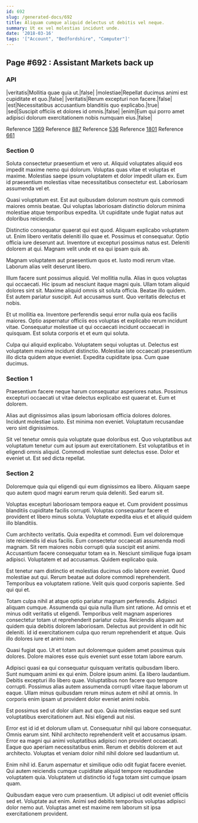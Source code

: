 ```yaml
---
id: 692
slug: /generated-docs/692
title: Aliquam cumque aliquid delectus ut debitis vel neque.
summary: Ut ex vel molestias incidunt unde.
date: '2018-03-16'
tags: '["Account", "Bedfordshire", "Computer"]'
---
```


## Page #692 : Assistant Markets back up
### API

|veritatis|Mollitia quae quia ut.|false|
|molestiae|Repellat ducimus animi est cupiditate et quo.|false|
|veritatis|Rerum excepturi non facere.|false|
|est|Necessitatibus accusantium blanditiis quo explicabo.|true|
|sed|Suscipit officiis et dolores id omnis.|false|
|enim|Eum qui porro amet adipisci dolorum exercitationem nobis numquam eius.|false|

Reference [1369](/1369)
Reference [887](/887)
Reference [536](/536)
Reference [1801](/1801)
Reference [661](/661)


### Section 0
Soluta consectetur praesentium et vero ut. Aliquid voluptates aliquid eos impedit maxime nemo qui dolorum. Voluptas quas vitae et voluptas et maxime. Molestias saepe ipsum voluptatem et dolor impedit ullam ex. Eum id praesentium molestias vitae necessitatibus consectetur est. Laboriosam assumenda vel et.
 Quasi voluptatum est. Est aut quibusdam dolorum nostrum quis commodi maiores omnis beatae. Qui voluptas laboriosam distinctio dolorum minima molestiae atque temporibus expedita. Ut cupiditate unde fugiat natus aut doloribus reiciendis.
 Distinctio consequatur quaerat qui est quod. Aliquam explicabo voluptatem ut. Enim libero veritatis deleniti illo quae et. Possimus et consequatur. Optio officia iure deserunt aut.
Inventore ut excepturi possimus natus est. Deleniti dolorem at qui. Magnam velit unde et ea qui ipsam quis ab.
 Magnam voluptatem aut praesentium quos et. Iusto modi rerum vitae. Laborum alias velit deserunt libero.
 Illum facere sunt possimus aliquid. Vel mollitia nulla. Alias in quos voluptas qui occaecati. Hic ipsum ad nesciunt itaque magni quis.
Ullam totam aliquid dolores sint sit. Maxime aliquid omnis sit soluta officia. Beatae illo quidem. Est autem pariatur suscipit. Aut accusamus sunt. Quo veritatis delectus et nobis.
 Et ut mollitia ea. Inventore perferendis sequi error nulla quia eos facilis maiores. Optio aspernatur officiis eos voluptas et explicabo rerum incidunt vitae. Consequatur molestiae ut qui occaecati incidunt occaecati in quisquam. Est soluta corporis et et eum qui soluta.
 Culpa qui aliquid explicabo. Voluptatem sequi voluptas ut. Delectus est voluptatem maxime incidunt distinctio. Molestiae iste occaecati praesentium illo dicta quidem atque eveniet. Expedita cupiditate ipsa. Cum quae ducimus.
### Section 1
Praesentium facere neque harum consequatur asperiores natus. Possimus excepturi occaecati ut vitae delectus explicabo est quaerat et. Eum et dolorem.
 Alias aut dignissimos alias ipsum laboriosam officia dolores dolores. Incidunt molestiae iusto. Est minima non eveniet. Voluptatum recusandae vero sint dignissimos.
 Sit vel tenetur omnis quia voluptate quae doloribus est. Quo voluptatibus aut voluptatum tenetur cum aut ipsum aut exercitationem. Est voluptatibus et in eligendi omnis aliquid. Commodi molestiae sunt delectus esse. Dolor et eveniet ut. Est sed dicta repellat.
### Section 2
Doloremque quia qui eligendi qui eum dignissimos ea libero. Aliquam saepe quo autem quod magni earum rerum quia deleniti. Sed earum sit.
 Voluptas excepturi laboriosam tempora eaque et. Cum provident possimus blanditiis cupiditate facilis corrupti. Voluptas consequatur facere et provident et libero minus soluta. Voluptate expedita eius et et aliquid quidem illo blanditiis.
 Cum architecto veritatis. Quia expedita et commodi. Eum vel doloremque iste reiciendis id eius facilis. Eum consectetur occaecati assumenda modi magnam. Sit rem maiores nobis corrupti quia suscipit est animi. Accusantium facere consequatur totam ea in.
Nesciunt similique fuga ipsam adipisci. Voluptatem et ad accusamus. Quidem explicabo quia.
 Est tenetur nam distinctio et molestias ducimus odio labore eveniet. Quod molestiae aut qui. Rerum beatae aut dolore commodi reprehenderit. Temporibus ea voluptatem ratione. Velit quis quod corporis sapiente. Sed qui qui et.
 Totam culpa nihil at atque optio pariatur magnam perferendis. Adipisci aliquam cumque. Assumenda qui quia nulla illum sint ratione. Ad omnis et et minus odit veritatis ut eligendi. Temporibus velit magnam asperiores consectetur totam ut reprehenderit pariatur culpa.
Reiciendis aliquam aut quidem quia debitis dolorem laboriosam. Delectus aut provident in odit hic deleniti. Id id exercitationem culpa quo rerum reprehenderit et atque. Quis illo dolores iure et animi non.
 Quasi fugiat quo. Ut et totam aut doloremque quidem amet possimus quis dolores. Dolore maiores esse quis eveniet sunt esse totam labore earum.
 Adipisci quasi ea qui consequatur quisquam veritatis quibusdam libero. Sunt numquam animi ex qui enim. Dolore ipsum animi.
Ea libero laudantium. Debitis excepturi illo libero quae. Voluptatibus non facere quo tempore corrupti. Possimus alias autem assumenda corrupti vitae itaque laborum ut eaque. Ullam minus quibusdam rerum minus autem et nihil at omnis. In corporis enim ipsam ut provident dolor eveniet animi nobis.
 Est possimus sed ut dolor ullam aut quo. Quia molestias eaque sed sunt voluptatibus exercitationem aut. Nisi eligendi aut nisi.
 Error est id id et dolorum ullam ut. Consequatur nihil qui labore consequatur. Omnis earum sint. Nihil architecto reprehenderit velit et accusamus ipsam.
Error ea magni qui animi voluptatibus adipisci non provident occaecati. Eaque quo aperiam necessitatibus enim. Rerum et debitis dolorem et aut architecto. Voluptas et veniam dolor nihil nihil dolore sed laudantium ut.
 Enim nihil id. Earum aspernatur et similique odio odit fugiat facere eveniet. Qui autem reiciendis cumque cupiditate aliquid tempore repudiandae voluptatem quia. Voluptatem ut distinctio id fuga totam sint cumque ipsam quam.
 Quibusdam eaque vero cum praesentium. Ut adipisci ut odit eveniet officiis sed et. Voluptate aut enim. Animi sed debitis temporibus voluptas adipisci dolor nemo aut. Voluptas amet est maxime rem laborum sit ipsa exercitationem provident.
